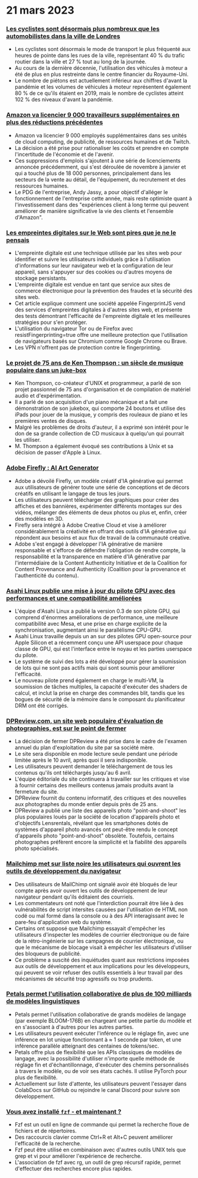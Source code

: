 

<CallToAction />

<Steps>

# 21 mars 2023

### [Les cyclistes sont désormais plus nombreux que les automobilistes dans la ville de Londres](https://www.forbes.com/sites/carltonreid/2023/03/01/cyclists-now-outnumber-motorists-in-city-of-london/?ref=hackernewsgpt.com)

- Les cyclistes sont désormais le mode de transport le plus fréquenté aux heures de pointe dans les rues de la ville, représentant 40 % du trafic routier dans la ville et 27 % tout au long de la journée.
- Au cours de la dernière décennie, l'utilisation des véhicules à moteur a été de plus en plus restreinte dans le centre financier du Royaume-Uni.
- Le nombre de piétons est actuellement inférieur aux chiffres d'avant la pandémie et les volumes de véhicules à moteur représentent également 80 % de ce qu'ils étaient en 2019, mais le nombre de cyclistes atteint 102 % des niveaux d'avant la pandémie.

### [Amazon va licencier 9 000 travailleurs supplémentaires en plus des réductions précédentes](https://www.cnbc.com/2023/03/20/amazon-layoffs-company-to-cut-off-9000-more-workers.html?ref=hackernewsgpt.com)

- Amazon va licencier 9 000 employés supplémentaires dans ses unités de cloud computing, de publicité, de ressources humaines et de Twitch.
- La décision a été prise pour rationaliser les coûts et prendre en compte l'incertitude de l'économie et de l'avenir.
- Ces suppressions d'emplois s'ajoutent à une série de licenciements annoncée précédemment, qui s'est déroulée de novembre à janvier et qui a touché plus de 18 000 personnes, principalement dans les secteurs de la vente au détail, de l'équipement, du recrutement et des ressources humaines.
- Le PDG de l'entreprise, Andy Jassy, a pour objectif d'alléger le fonctionnement de l'entreprise cette année, mais reste optimiste quant à l'investissement dans des "expériences client à long terme qui peuvent améliorer de manière significative la vie des clients et l'ensemble d'Amazon".

### [Les empreintes digitales sur le Web sont pires que je ne le pensais](https://www.bitestring.com/posts/2023-03-19-web-fingerprinting-is-worse-than-I-thought.html?ref=hackernewsgpt.com)

- L'empreinte digitale est une technique utilisée par les sites web pour identifier et suivre les utilisateurs individuels grâce à l'utilisation d'informations sur leur navigateur web et la configuration de leur appareil, sans s'appuyer sur des cookies ou d'autres moyens de stockage persistants.
- L'empreinte digitale est vendue en tant que service aux sites de commerce électronique pour la prévention des fraudes et la sécurité des sites web.
- Cet article explique comment une société appelée FingerprintJS vend des services d'empreintes digitales à d'autres sites web, et présente des tests démontrant l'efficacité de l'empreinte digitale et les meilleures stratégies pour s'en protéger.
- L'utilisation du navigateur Tor ou de Firefox avec resistFingerprinting=true offre une meilleure protection que l'utilisation de navigateurs basés sur Chromium comme Google Chrome ou Brave.
- Les VPN n'offrent pas de protection contre le fingerprinting.

### [Le projet de 75 ans de Ken Thompson : un siècle de musique populaire dans un juke-box](https://www.youtube.com/watch?v=kaandEt_pKw&ref=hackernewsgpt.com)

- Ken Thompson, co-créateur d'UNIX et programmeur, a parlé de son projet passionnel de 75 ans d'organisation et de compilation de matériel audio et d'expérimentation.
- Il a parlé de son acquisition d'un piano mécanique et a fait une démonstration de son jukebox, qui comporte 24 boutons et utilise des iPads pour jouer de la musique, y compris des rouleaux de piano et les premières ventes de disques.
- Malgré les problèmes de droits d'auteur, il a exprimé son intérêt pour le don de sa grande collection de CD musicaux à quelqu'un qui pourrait les utiliser.
- M. Thompson a également évoqué ses contributions à Unix et sa décision de passer d'Apple à Linux.

### [Adobe Firefly : AI Art Generator](https://www.adobe.com/sensei/generative-ai/firefly.html?ref=hackernewsgpt.com)

- Adobe a dévoilé Firefly, un modèle créatif d'IA générative qui permet aux utilisateurs de générer toute une série de conceptions et de décors créatifs en utilisant le langage de tous les jours.
- Les utilisateurs peuvent télécharger des graphiques pour créer des affiches et des bannières, expérimenter différents montages sur des vidéos, mélanger des éléments de deux photos ou plus et, enfin, créer des modèles en 3D.
- Firefly sera intégré à Adobe Creative Cloud et vise à améliorer considérablement la créativité en offrant des outils d'IA générative qui répondent aux besoins et aux flux de travail de la communauté créative.
- Adobe s'est engagé à développer l'IA générative de manière responsable et s'efforce de défendre l'obligation de rendre compte, la responsabilité et la transparence en matière d'IA générative par l'intermédiaire de la Content Authenticity Initiative et de la Coalition for Content Provenance and Authenticity (Coalition pour la provenance et l'authenticité du contenu).

### [Asahi Linux publie une mise à jour du pilote GPU avec des performances et une compatibilité améliorées](https://asahilinux.org/2023/03/road-to-vulkan/?ref=hackernewsgpt.com)

- L'équipe d'Asahi Linux a publié la version 0.3 de son pilote GPU, qui comprend d'énormes améliorations de performance, une meilleure compatibilité avec Mesa, et une prise en charge explicite de la synchronisation, augmentant ainsi le parallélisme CPU-GPU.
- Asahi Linux travaille depuis un an sur des pilotes GPU open-source pour Apple Silicon et a récemment conçu une API userspace pour chaque classe de GPU, qui est l'interface entre le noyau et les parties userspace du pilote.
- Le système de suivi des lots a été développé pour gérer la soumission de lots qui ne sont pas actifs mais qui sont soumis pour améliorer l'efficacité.
- Le nouveau pilote prend également en charge le multi-VM, la soumission de tâches multiples, la capacité d'exécuter des shaders de calcul, et inclut la prise en charge des commandes blit, tandis que les bogues de sécurité de la mémoire dans le composant du planificateur DRM ont été corrigés.

### [DPReview.com, un site web populaire d'évaluation de photographies, est sur le point de fermer](https://www.dpreview.com/news/5901145460/dpreview-com-to-close?ref=hackernewsgpt.com)

- La décision de fermer DPReview a été prise dans le cadre de l'examen annuel du plan d'exploitation du site par sa société mère.
- Le site sera disponible en mode lecture seule pendant une période limitée après le 10 avril, après quoi il sera indisponible.
- Les utilisateurs peuvent demander le téléchargement de tous les contenus qu'ils ont téléchargés jusqu'au 6 avril.
- L'équipe éditoriale du site continuera à travailler sur les critiques et vise à fournir certains des meilleurs contenus jamais produits avant la fermeture du site.
- DPReview fournit du contenu informatif, des critiques et des nouvelles aux photographes du monde entier depuis près de 25 ans.
- DPReview a publié une liste des appareils photo "point-and-shoot" les plus populaires loués par la société de location d'appareils photo et d'objectifs Lensrentals, révélant que les smartphones dotés de systèmes d'appareil photo avancés ont peut-être rendu le concept d'appareils photo "point-and-shoot" obsolète. Toutefois, certains photographes préfèrent encore la simplicité et la fiabilité des appareils photo spécialisés.

### [Mailchimp met sur liste noire les utilisateurs qui ouvrent les outils de développement du navigateur](http://news.ycombinator.com/item?id=35235732&ref=hackernewsgpt.com)

- Des utilisateurs de MailChimp ont signalé avoir été bloqués de leur compte après avoir ouvert les outils de développement de leur navigateur pendant qu'ils éditaient des courriels.
- Les commentateurs ont noté que l'interdiction pourrait être liée à des vulnérabilités de script intersites causées par l'utilisation de HTML non codé ou mal formé dans la console ou à des API interagissant avec le pare-feu d'application web du système.
- Certains ont supposé que Mailchimp essayait d'empêcher les utilisateurs d'inspecter les modèles de courrier électronique ou de faire de la rétro-ingénierie sur les campagnes de courrier électronique, ou que le mécanisme de blocage visait à empêcher les utilisateurs d'utiliser des bloqueurs de publicité.
- Ce problème a suscité des inquiétudes quant aux restrictions imposées aux outils de développement et aux implications pour les développeurs, qui peuvent se voir refuser des outils essentiels à leur travail par des mécanismes de sécurité trop agressifs ou trop prudents.

### [Petals permet l'utilisation collaborative de plus de 100 milliards de modèles linguistiques](https://petals.ml/?ref=hackernewsgpt.com)

- Petals permet l'utilisation collaborative de grands modèles de langage (par exemple BLOOM-176B) en chargeant une petite partie du modèle et en s'associant à d'autres pour les autres parties.
- Les utilisateurs peuvent exécuter l'inférence ou le réglage fin, avec une inférence en lot unique fonctionnant à ≈ 1 seconde par token, et une inférence parallèle atteignant des centaines de tokens/sec.
- Petals offre plus de flexibilité que les APIs classiques de modèles de langage, avec la possibilité d'utiliser n'importe quelle méthode de réglage fin et d'échantillonnage, d'exécuter des chemins personnalisés à travers le modèle, ou de voir ses états cachés. Il utilise PyTorch pour plus de flexibilité.
- Actuellement sur liste d'attente, les utilisateurs peuvent l'essayer dans ColabDocs sur GitHub ou rejoindre le canal Discord pour suivre son développement.

### [Vous avez installé `fzf` - et maintenant ?](https://andrew-quinn.me/fzf/?ref=hackernewsgpt.com)

- Fzf est un outil en ligne de commande qui permet la recherche floue de fichiers et de répertoires.
- Des raccourcis clavier comme Ctrl+R et Alt+C peuvent améliorer l'efficacité de la recherche.
- Fzf peut être utilisé en combinaison avec d'autres outils UNIX tels que grep et vi pour améliorer l'expérience de recherche.
- L'association de fzf avec rg, un outil de grep récursif rapide, permet d'effectuer des recherches encore plus rapides.

</Steps>
